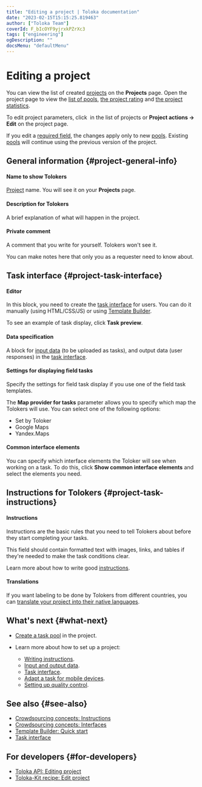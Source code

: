 ```yaml
---
title: "Editing a project | Toloka documentation"
date: "2023-02-15T15:15:25.819463"
author: ["Toloka Team"]
coverId: F_bIcOYF9yjrxkPZrXc3
tags: ["engineering"]
ogDescription: ""
docsMenu: "defaultMenu"
---
```



# Editing a project

You can view the list of created [projects](/docs-new/glossary#project) on the **Projects** page. Open the project page to view the [list of pools](/docs-new/guide/pool-main), [the project rating](/docs-new/guide/project_rating_stat) and [the project statistics](/docs-new/guide/project-statistic).

To edit project parameters, click <img src="https://tlk-infra-front.azureedge.net/portal-static/uploaded/images/1675425191477/1675425191477_original_svg.svg" alt="" /> in the list of projects or **Project actions → Edit** on the project page.

<Note mode="restriction" title="Alert">

If you edit a [required field](/docs-new/guide/incoming#required), the changes apply only to new [pools](/docs-new/guide/pool-main). Existing [pools](/docs-new/glossary#pool) will continue using the previous version of the project.

</Note>

## General information {#project-general-info}

#### Name to show Tolokers

[Project](/docs-new/glossary#project) name. You will see it on your **Projects** page.

#### Description for Tolokers

A brief explanation of what will happen in the project.

#### Private comment

A comment that you write for yourself. Tolokers won't see it.

You can make notes here that only you as a requester need to know about.

## Task interface {#project-task-interface}

#### Editor

In this block, you need to create the [task interface](/docs-new/glossary#task-interface) for users. You can do it manually (using HTML/CSS/JS) or using [Template Builder](/docs-new/template-builder/).

To see an example of task display, click **Task preview**.

#### Data specification

A block for [input data](/docs-new/guide/incoming) (to be uploaded as tasks), and output data (user responses) in the [task interface](/docs-new/guide/spec).

#### Settings for displaying field tasks

Specify the settings for field task display if you use one of the field task templates.

The **Map provider for tasks** parameter allows you to specify which map the Tolokers will use. You can select one of the following options:

- Set by Toloker
- Google Maps
- Yandex.Maps

#### Common interface elements

You can specify which interface elements the Toloker will see when working on a task. To do this, click **Show common interface elements** and select the elements you need.

## Instructions for Tolokers {#project-task-instructions}

#### Instructions

Instructions are the basic rules that you need to tell Tolokers about before they start completing your tasks.

This field should contain formatted text with images, links, and tables if they're needed to make the task conditions clear.

Learn more about how to write good [instructions](/docs-new/guide/instruction).

#### Translations

If you want labeling to be done by Tolokers from different countries, you can [translate your project into their native languages](/docs-new/guide/project-languages).

## What's next {#what-next}

- [Create a task pool](/docs-new/guide/pool-main) in the project.
- Learn more about how to set up a project:

    - [Writing instructions](/docs-new/guide/instruction).
    - [Input and output data](/docs-new/guide/incoming).
    - [Task interface](/docs-new/guide/spec).
    - [Adapt a task for mobile devices](/docs-new/guide/mobile).
    - [Setting up quality control](/docs-new/guide/project-qa).

## See also {#see-also}

- [Crowdsourcing concepts: Instructions](https://toloka.ai/knowledgebase/instruction/)
- [Crowdsourcing concepts: Interfaces](https://toloka.ai/knowledgebase/interface/)
- [Template Builder: Quick start](/docs-new/template-builder/quickstart)
- [Task interface](/docs-new/guide/spec)

## For developers {#for-developers}

- [Toloka API: Editing project](/docs-new/api/edit-prj)
- [Toloka-Kit recipe: Edit project](/docs-new/toloka-kit/recipes/edit-project)

<ContactGuideSupport/>
